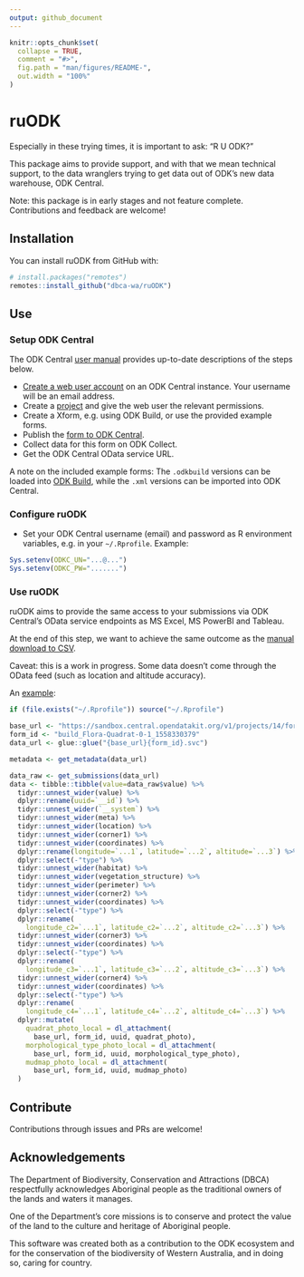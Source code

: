 ```yaml
---
output: github_document
---
```


<!-- README.md is generated from README.Rmd. Please edit that file -->

```r
knitr::opts_chunk$set(
  collapse = TRUE,
  comment = "#>",
  fig.path = "man/figures/README-",
  out.width = "100%"
)
```
# ruODK

Especially in these trying times, it is important to ask: "R U ODK?"

This package aims to provide support, and with that we mean technical support, to the data wranglers trying to get data out of ODK's new data warehouse, ODK Central.

Note: this package is in early stages and not feature complete. Contributions and feedback are welcome!

## Installation

You can install ruODK from GitHub with:

```r
# install.packages("remotes")
remotes::install_github("dbca-wa/ruODK")
```


## Use

### Setup ODK Central

The ODK Central [user manual](https://docs.opendatakit.org/central-using/) 
provides up-to-date descriptions of the steps below.

* [Create a web user account](https://docs.opendatakit.org/central-users/#creating-a-web-user) 
  on an ODK Central instance. Your username will be an email address.
* Create a [project](https://docs.opendatakit.org/central-projects/) and give the
  web user the relevant permissions.
* Create a Xform, e.g. using ODK Build, or use the provided example forms.
* Publish the [form to ODK Central](https://docs.opendatakit.org/central-forms/).
* Collect data for this form on ODK Collect.
* Get the ODK Central OData service URL.

A note on the included example forms: The `.odkbuild` versions can be loaded into
[ODK Build](https://build.opendatakit.org/), while the `.xml` versions can be
imported into ODK Central.

### Configure ruODK

* Set your ODK Central username (email) and password as R environment
  variables, e.g. in your `~/.Rprofile`.
  Example:
  
```r
Sys.setenv(ODKC_UN="...@...")
Sys.setenv(ODKC_PW=".......")
```

### Use ruODK

ruODK aims to provide the same access to your submissions via ODK Central's OData
service endpoints as MS Excel, MS PowerBI and Tableau.

At the end of this step, we want to achieve the same outcome as the [manual
download to CSV](https://docs.opendatakit.org/central-submissions/#downloading-submissions-as-csvs).

Caveat: this is a work in progress. Some data doesn't come through the OData feed
(such as location and altitude accuracy).

An [example](https://rpubs.com/florian_mayer/flora_quadrats):

```r
if (file.exists("~/.Rprofile")) source("~/.Rprofile")

base_url <- "https://sandbox.central.opendatakit.org/v1/projects/14/forms/"
form_id <- "build_Flora-Quadrat-0-1_1558330379"
data_url <- glue::glue("{base_url}{form_id}.svc")

metadata <- get_metadata(data_url)

data_raw <- get_submissions(data_url)
data <- tibble::tibble(value=data_raw$value) %>% 
  tidyr::unnest_wider(value) %>% 
  dplyr::rename(uuid=`__id`) %>% 
  tidyr::unnest_wider(`__system`) %>% 
  tidyr::unnest_wider(meta) %>% 
  tidyr::unnest_wider(location) %>% 
  tidyr::unnest_wider(corner1) %>% 
  tidyr::unnest_wider(coordinates) %>% 
  dplyr::rename(longitude=`...1`, latitude=`...2`, altitude=`...3`) %>% 
  dplyr::select(-"type") %>% 
  tidyr::unnest_wider(habitat) %>%   
  tidyr::unnest_wider(vegetation_structure) %>%   
  tidyr::unnest_wider(perimeter) %>% 
  tidyr::unnest_wider(corner2) %>% 
  tidyr::unnest_wider(coordinates) %>%
  dplyr::select(-"type") %>% 
  dplyr::rename(
    longitude_c2=`...1`, latitude_c2=`...2`, altitude_c2=`...3`) %>% 
  tidyr::unnest_wider(corner3) %>% 
  tidyr::unnest_wider(coordinates) %>%
  dplyr::select(-"type") %>% 
  dplyr::rename(
    longitude_c3=`...1`, latitude_c3=`...2`, altitude_c3=`...3`) %>% 
  tidyr::unnest_wider(corner4) %>% 
  tidyr::unnest_wider(coordinates) %>%
  dplyr::select(-"type") %>% 
  dplyr::rename(
    longitude_c4=`...1`, latitude_c4=`...2`, altitude_c4=`...3`) %>%
  dplyr::mutate(
    quadrat_photo_local = dl_attachment(
      base_url, form_id, uuid, quadrat_photo),
    morphological_type_photo_local = dl_attachment(
      base_url, form_id, uuid, morphological_type_photo),
    mudmap_photo_local = dl_attachment(
      base_url, form_id, uuid, mudmap_photo)
  )
```

## Contribute
Contributions through issues and PRs are welcome!

## Acknowledgements
The Department of Biodiversity, Conservation and Attractions (DBCA) respectfully acknowledges Aboriginal people as the traditional owners of the lands and waters it manages.

One of the Department's core missions is to conserve and protect the value of the land to the culture and heritage of Aboriginal people.

This software was created both as a contribution to the ODK ecosystem and for the conservation of the biodiversity of Western Australia, and in doing so, caring for country.